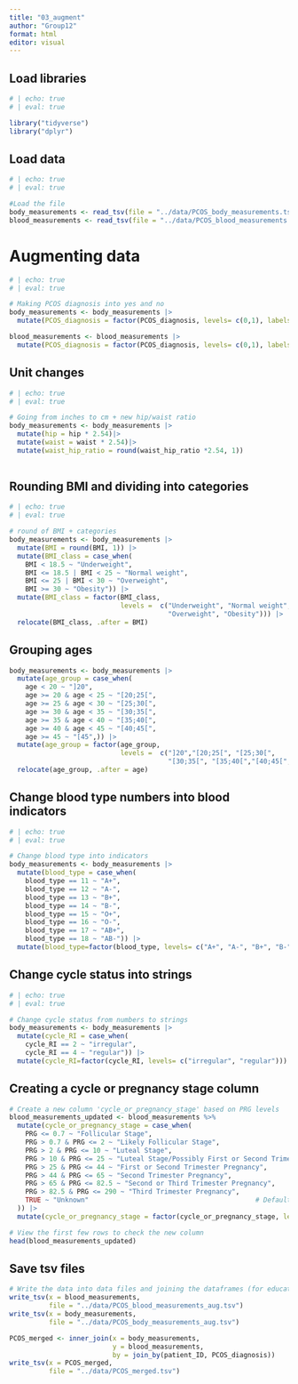```yaml
---
title: "03_augment"
author: "Group12"
format: html
editor: visual
---
```


## Load libraries

```r
# | echo: true
# | eval: true

library("tidyverse")
library("dplyr")
```

## Load data

```r
# | echo: true
# | eval: true

#Load the file
body_measurements <- read_tsv(file = "../data/PCOS_body_measurements.tsv")
blood_measurements <- read_tsv(file = "../data/PCOS_blood_measurements.tsv")

```

# Augmenting data

```r
# | echo: true
# | eval: true

# Making PCOS diagnosis into yes and no
body_measurements <- body_measurements |> 
  mutate(PCOS_diagnosis = factor(PCOS_diagnosis, levels= c(0,1), labels=c("No", "Yes"))) 

blood_measurements <- blood_measurements |> 
  mutate(PCOS_diagnosis = factor(PCOS_diagnosis, levels= c(0,1), labels=c("No", "Yes")))

```

## Unit changes

```r
# | echo: true
# | eval: true

# Going from inches to cm + new hip/waist ratio
body_measurements <- body_measurements |> 
  mutate(hip = hip * 2.54)|>
  mutate(waist = waist * 2.54)|>
  mutate(waist_hip_ratio = round(waist_hip_ratio *2.54, 1))
  
```

## Rounding BMI and dividing into categories

```r
# | echo: true
# | eval: true

# round of BMI + categories
body_measurements <- body_measurements |>
  mutate(BMI = round(BMI, 1)) |> 
  mutate(BMI_class = case_when(
    BMI < 18.5 ~ "Underweight",
    BMI <= 18.5 | BMI < 25 ~ "Normal weight",
    BMI <= 25 | BMI < 30 ~ "Overweight",
    BMI >= 30 ~ "Obesity")) |>
  mutate(BMI_class = factor(BMI_class,
                            levels =  c("Underweight", "Normal weight",
                                        "Overweight", "Obesity"))) |>
  relocate(BMI_class, .after = BMI)
```

## Grouping ages

```r
body_measurements <- body_measurements |>
  mutate(age_group = case_when(
    age < 20 ~ "]20",
    age >= 20 & age < 25 ~ "[20;25[",
    age >= 25 & age < 30 ~ "[25;30[",
    age >= 30 & age < 35 ~ "[30;35[",
    age >= 35 & age < 40 ~ "[35;40[",
    age >= 40 & age < 45 ~ "[40;45[",
    age >= 45 ~ "[45",)) |>
  mutate(age_group = factor(age_group,
                            levels =  c("]20","[20;25[", "[25;30[",
                                        "[30;35[", "[35;40[","[40;45[", "[45"))) |>
  relocate(age_group, .after = age)
```

## Change blood type numbers into blood indicators

```r
# | echo: true
# | eval: true

# Change blood type into indicators
body_measurements <- body_measurements |>
  mutate(blood_type = case_when(
    blood_type == 11 ~ "A+",
    blood_type == 12 ~ "A-",
    blood_type == 13 ~ "B+",
    blood_type == 14 ~ "B-",
    blood_type == 15 ~ "O+",
    blood_type == 16 ~ "O-",
    blood_type == 17 ~ "AB+",
    blood_type == 18 ~ "AB-")) |> 
  mutate(blood_type=factor(blood_type, levels= c("A+", "A-", "B+", "B-", "O+", "O-", "AB+", "AB-")))

```

## Change cycle status into strings

```r
# | echo: true
# | eval: true

# Change cycle status from numbers to strings
body_measurements <- body_measurements |>
  mutate(cycle_RI = case_when(
    cycle_RI == 2 ~ "irregular",
    cycle_RI == 4 ~ "regular")) |> 
  mutate(cycle_RI=factor(cycle_RI, levels= c("irregular", "regular")))

```

## Creating a cycle or pregnancy stage column 

```r
# Create a new column 'cycle_or_pregnancy_stage' based on PRG levels
blood_measurements_updated <- blood_measurements %>%
  mutate(cycle_or_pregnancy_stage = case_when(
    PRG <= 0.7 ~ "Follicular Stage",   
    PRG > 0.7 & PRG <= 2 ~ "Likely Follicular Stage",                        
    PRG > 2 & PRG <= 10 ~ "Luteal Stage",                    
    PRG > 10 & PRG <= 25 ~ "Luteal Stage/Possibly First or Second Trimester Pregnancy",
    PRG > 25 & PRG <= 44 ~ "First or Second Trimester Pregnancy", 
    PRG > 44 & PRG <= 65 ~ "Second Trimester Pregnancy",     
    PRG > 65 & PRG <= 82.5 ~ "Second or Third Trimester Pregnancy",      
    PRG > 82.5 & PRG <= 290 ~ "Third Trimester Pregnancy",     
    TRUE ~ "Unknown"                                          # Default case for out-of-range values
  )) |> 
  mutate(cycle_or_pregnancy_stage = factor(cycle_or_pregnancy_stage, levels= c("Follicular Stage", "Likely Follicular Stage", "Luteal Stage", "Luteal Stage/Possibly First or Second Trimester Pregnancy", "First or Second Trimester Pregnancy", "Second Trimester Pregnancy", "Second or Third Trimester Pregnancy", "Third Trimester Pregnancy", "Unknown")))

# View the first few rows to check the new column
head(blood_measurements_updated)
```

## Save tsv files

```r
# Write the data into data files and joining the dataframes (for educational purposes)
write_tsv(x = blood_measurements,
          file = "../data/PCOS_blood_measurements_aug.tsv")
write_tsv(x = body_measurements,
          file = "../data/PCOS_body_measurements_aug.tsv")

PCOS_merged <- inner_join(x = body_measurements,
                          y = blood_measurements,
                          by = join_by(patient_ID, PCOS_diagnosis))
write_tsv(x = PCOS_merged,
          file = "../data/PCOS_merged.tsv")
```
